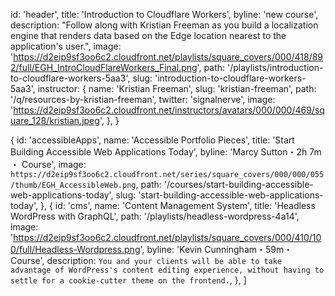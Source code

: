 
  id: 'header',
  title: 'Introduction to Cloudflare Workers',
  byline: 'new course',
  description:
    "Follow along with Kristian Freeman as you build a localization engine that renders data based on the Edge location nearest to the application's user.",
  image:
    'https://d2eip9sf3oo6c2.cloudfront.net/playlists/square_covers/000/418/892/full/EGH_IntroCloudFlareWorkers_Final.png',
  path: '/playlists/introduction-to-cloudflare-workers-5aa3',
  slug: 'introduction-to-cloudflare-workers-5aa3',
  instructor: {
    name: 'Kristian Freeman',
    slug: 'kristian-freeman',
    path: '/q/resources-by-kristian-freeman',
    twitter: 'signalnerve',
    image:
      'https://d2eip9sf3oo6c2.cloudfront.net/instructors/avatars/000/000/469/square_128/kristian.jpeg',
  },
}

  {
    id: 'accessibleApps',
    name: 'Accessible Portfolio Pieces',
    title: 'Start Building Accessible Web Applications Today',
    byline: 'Marcy Sutton・2h 7m ・ Course',
    image: `https://d2eip9sf3oo6c2.cloudfront.net/series/square_covers/000/000/055/thumb/EGH_AccessibleWeb.png`,
    path: '/courses/start-building-accessible-web-applications-today',
    slug: 'start-building-accessible-web-applications-today',
  },
  {
    id: 'cms',
    name: 'Content Management System',
    title: 'Headless WordPress with GraphQL',
    path: '/playlists/headless-wordpress-4a14',
    image:
      'https://d2eip9sf3oo6c2.cloudfront.net/playlists/square_covers/000/410/100/full/Headless-Wordpress.png',
    byline: 'Kevin Cunningham・59m・Course',
    description: `You and your clients will be able to take advantage of WordPress's content editing experience, without having to settle for a cookie-cutter theme on the frontend.`,
  },
]

<Meta title="Components/Home/Features" />

<Canvas>
  <Story name="Whats New">
    <div className="max-w-screen-xl mx-auto bg-gray-50 p-5">
      <WhatsNew featuredResources={featuredResources} jumbotron={jumbotron} />
    </div>
  </Story>
</Canvas>
